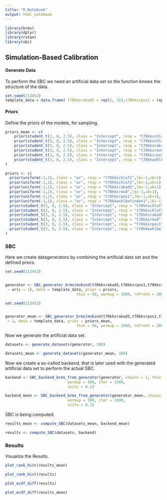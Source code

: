 ```yaml
---
title: "R Notebook"
output: html_notebook
---
```


```r
library(brms)
library(dplyr)
library(rstan)
library(sbc)
```

## Simulation-Based Calibration

#### Generate Data

To perform the SBC we need an artificial data set so the function knows the structure of the data.

```r
set.seed(213452)
template_data = data.frame( t70kksrakad5 = rep(2, 15),t70kksrpos1 = rep(1, 15),t70kksrmv8 = rep(3, 15), t70kkschlaf1 = rep(4, 15), t70kkschlaf2 = rep(5, 15),t70kkwohlbefinden1 = rep(3, 15))
```

#### Priors

Define the priors of the models, for sampling.

```r
priors_mean <- c(
    prior(student_t(3, 0, 2.5), class = "Intercept", resp = "t70kkschlaf1"),
    prior(student_t(3, 0, 2.5), class = "Intercept", resp = "t70kkschlaf2"),
    prior(student_t(3, 0, 2.5), class = "Intercept", resp = "t70kksrakad5"),
    prior(student_t(3, 0, 2.5), class = "Intercept", resp = "t70kksrmv8"),
    prior(student_t(3, 0, 2.5), class = "Intercept", resp = "t70kksrpos1"),
    prior(student_t(3, 0, 2.5), class = "Intercept", resp = "t70kkwohlbefinden1")
)
```

```r
priors <- c(
  prior(uniform(-1,1), class = "ar", resp = "t70kkschlaf1",lb=-1,ub=1),
  prior(uniform(-1,1), class = "ar", resp = "t70kkschlaf2",lb=-1,ub=1),
  prior(uniform(-1,1), class = "ar", resp = "t70kksrakad5",lb=-1,ub=1),
  prior(uniform(-1,1), class = "ar", resp = "t70kksrmv8",lb=-1,ub=1),
  prior(uniform(-1,1), class = "ar", resp = "t70kksrpos1",lb=-1,ub=1),
  prior(uniform(-1,1), class = "ar", resp = "t70kkwohlbefinden1",lb=-1,ub=1),
  prior(student_t(3, 0, 2.5), class = "Intercept", resp = "t70kkschlaf1"),
  prior(student_t(3, 0, 2.5), class = "Intercept", resp = "t70kkschlaf2"),
  prior(student_t(3, 0, 2.5), class = "Intercept", resp = "t70kksrakad5"),
  prior(student_t(3, 0, 2.5), class = "Intercept", resp = "t70kksrmv8"),
  prior(student_t(3, 0, 2.5), class = "Intercept", resp = "t70kksrpos1"),
  prior(student_t(3, 0, 2.5), class = "Intercept", resp = "t70kkwohlbefinden1")
)
```

### SBC

Here we create datagenerators by combining the artificial data set and the defined priors.

```r
set.seed(213452)


generator <- SBC_generator_brms(mvbind(t70kksrakad5,t70kksrpos1,t70kksrmv8,t70kkschlaf1,t70kkschlaf2,t70kkwohlbefinden1)
 ~ ar(p = 1), data = template_data, prior = priors, 
                                thin = 50, warmup = 1000, refresh = 200)
```

```r
set.seed(213452)


generator_mean <- SBC_generator_brms(mvbind(t70kksrakad5,t70kksrpos1,t70kksrmv8,t70kkschlaf1,t70kkschlaf2,t70kkwohlbefinden1)
 ~ 1, data = template_data, prior = priors_mean, 
                                thin = 50, warmup = 1000, refresh = 200)
```

Now we generate the artificial data set.

```r
datasets <- generate_datasets(generator, 100)
```

```r
datasets_mean <- generate_datasets(generator_mean, 100)
```

Now we create a so-called backend, that is later used with the generated artificial data set to perform the actual SBC.

```r
backend <- SBC_backend_brms_from_generator(generator, chains = 1, thin = 1,
                            warmup = 500, iter = 1500,               
                            inits = 0.1)
```

```r
backend_mean <- SBC_backend_brms_from_generator(generator_mean, chains = 1, thin = 1,
                            warmup = 500, iter = 1500,               
                            inits = 0.1)
```

SBC is being computed.

```r
results_mean <- compute_SBC(datasets_mean, backend_mean)
```

```r
results <- compute_SBC(datasets, backend)
```

### Results

Visualize the Results.

```r
plot_rank_hist(results_mean)
```

```r
plot_rank_hist(results)

```

```r
plot_ecdf_diff(results)

```

```r
plot_ecdf_diff(results_mean)
```
